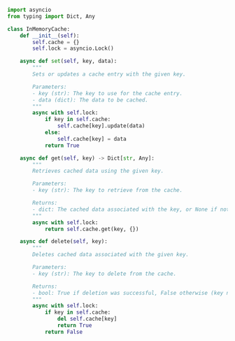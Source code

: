 ```python showLineNumbers title=cache.py

import asyncio
from typing import Dict, Any

class InMemoryCache:
    def __init__(self):
        self.cache = {}
        self.lock = asyncio.Lock()

    async def set(self, key, data):
        """
        Sets or updates a cache entry with the given key.

        Parameters:
        - key (str): The key to use for the cache entry.
        - data (dict): The data to be cached.
        """
        async with self.lock:
            if key in self.cache:
                self.cache[key].update(data)
            else:
                self.cache[key] = data
            return True

    async def get(self, key) -> Dict[str, Any]:
        """
        Retrieves cached data using the given key.

        Parameters:
        - key (str): The key to retrieve from the cache.

        Returns:
        - dict: The cached data associated with the key, or None if not found.
        """
        async with self.lock:
            return self.cache.get(key, {})

    async def delete(self, key):
        """
        Deletes cached data associated with the given key.

        Parameters:
        - key (str): The key to delete from the cache.

        Returns:
        - bool: True if deletion was successful, False otherwise (key not found).
        """
        async with self.lock:
            if key in self.cache:
                del self.cache[key]
                return True
            return False

```